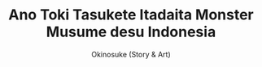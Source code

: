 ---
title: Ano Toki Tasukete Itadaita Monster Musume desu Indonesia
deskripsi : Sejak 20 tahun yang lalu, Washio (40th) dipanggil ke dunia lain, dia masih lajang dan hidup sebagai Sensei kelas rendahan. Hingga suatu hari, seorang ‘Perempuan Monster’ elit pindah ke kelasnya.
author : Okinosuke (Story & Art)
genre : komedi drama
status: Ongoing
type: Manga
image: https://i0.wp.com/www.maid.my.id/wp-content/uploads/2024/02/bx173492-EXyXsxYYx0Dn.jpg
project : Yes
posted by : admin
---